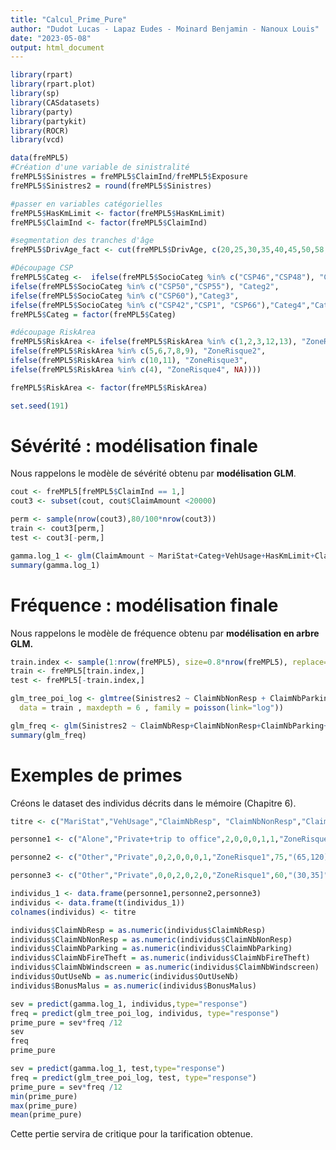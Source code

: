 ```yaml
---
title: "Calcul_Prime_Pure"
author: "Dudot Lucas - Lapaz Eudes - Moinard Benjamin - Nanoux Louis"
date: "2023-05-08"
output: html_document
---
```


```r
library(rpart)
library(rpart.plot)
library(sp)
library(CASdatasets)
library(party)
library(partykit)
library(ROCR)
library(vcd)
```

```r
data(freMPL5)
#Création d'une variable de sinistralité
freMPL5$Sinistres = freMPL5$ClaimInd/freMPL5$Exposure
freMPL5$Sinistres2 = round(freMPL5$Sinistres)

#passer en variables catégorielles
freMPL5$HasKmLimit <- factor(freMPL5$HasKmLimit)
freMPL5$ClaimInd <- factor(freMPL5$ClaimInd)

#segmentation des tranches d'âge
freMPL5$DrivAge_fact <- cut(freMPL5$DrivAge, c(20,25,30,35,40,45,50,58,65,120), include.lowest = TRUE)

#Découpage CSP
freMPL5$Categ <-  ifelse(freMPL5$SocioCateg %in% c("CSP46","CSP48"), "Categ1",
ifelse(freMPL5$SocioCateg %in% c("CSP50","CSP55"), "Categ2",
ifelse(freMPL5$SocioCateg %in% c("CSP60"),"Categ3",
ifelse(freMPL5$SocioCateg %in% c("CSP42","CSP1", "CSP66"),"Categ4","Categ0"))))
freMPL5$Categ = factor(freMPL5$Categ)

#découpage RiskArea
freMPL5$RiskArea <- ifelse(freMPL5$RiskArea %in% c(1,2,3,12,13), "ZoneRisque1",
ifelse(freMPL5$RiskArea %in% c(5,6,7,8,9), "ZoneRisque2",
ifelse(freMPL5$RiskArea %in% c(10,11), "ZoneRisque3",
ifelse(freMPL5$RiskArea %in% c(4), "ZoneRisque4", NA))))

freMPL5$RiskArea <- factor(freMPL5$RiskArea)

set.seed(191)
```

# Sévérité : modélisation finale

Nous rappelons le modèle de sévérité obtenu par **modélisation GLM**.

```r
cout <- freMPL5[freMPL5$ClaimInd == 1,]
cout3 <- subset(cout, cout$ClaimAmount <20000)

perm <- sample(nrow(cout3),80/100*nrow(cout3))
train <- cout3[perm,]
test <- cout3[-perm,]
```

```r
gamma.log_1 <- glm(ClaimAmount ~ MariStat+Categ+VehUsage+HasKmLimit+ClaimNbResp+ClaimNbNonResp+ClaimNbParking+ClaimNbFireTheft+ClaimNbWindscreen+OutUseNb+RiskArea+BonusMalus+DrivAge_fact+DrivAge_fact*RiskArea+RiskArea*MariStat+ClaimNbResp*ClaimNbNonResp,data = train, family = Gamma(link = "log"))
summary(gamma.log_1)
```

# Fréquence : modélisation finale

Nous rappelons le modèle de fréquence obtenu par **modélisation en arbre GLM.**

```r
train.index <- sample(1:nrow(freMPL5), size=0.8*nrow(freMPL5), replace=FALSE)
train <- freMPL5[train.index,]
test <- freMPL5[-train.index,]
```

```r
glm_tree_poi_log <- glmtree(Sinistres2 ~ ClaimNbNonResp + ClaimNbParking+ ClaimNbFireTheft + ClaimNbWindscreen + BonusMalus + OutUseNb +ClaimNbResp | RiskArea + MariStat + VehUsage + HasKmLimit +DrivAge_fact + Categ,
  data = train , maxdepth = 6 , family = poisson(link="log"))
```

```r
glm_freq <- glm(Sinistres2 ~ ClaimNbResp+ClaimNbNonResp+ClaimNbParking+ClaimNbFireTheft+ClaimNbWindscreen+OutUseNb+BonusMalus+DrivAge_fact+RiskArea+MariStat+HasKmLimit+Categ+VehUsage, data = train, family = poisson(link = "log"))
summary(glm_freq)
```

# Exemples de primes

Créons le dataset des individus décrits dans le mémoire (Chapitre 6).

```r
titre <- c("MariStat","VehUsage","ClaimNbResp", "ClaimNbNonResp","ClaimNbParking","ClaimNbFireTheft","ClaimNbWindscreen", "OutUseNb","RiskArea", "BonusMalus","DrivAge_fact","Categ", "HasKmLimit")

personne1 <- c("Alone","Private+trip to office",2,0,0,0,1,1,"ZoneRisque1",120,"[20,25]","Categ1", 0)

personne2 <- c("Other","Private",0,2,0,0,0,1,"ZoneRisque1",75,"(65,120]","Categ3", 0)

personne3 <- c("Other","Private",0,0,2,0,2,0,"ZoneRisque1",60,"(30,35]","Categ2", 0)

individus_1 <- data.frame(personne1,personne2,personne3)
individus <- data.frame(t(individus_1))
colnames(individus) <- titre

individus$ClaimNbResp = as.numeric(individus$ClaimNbResp)
individus$ClaimNbNonResp = as.numeric(individus$ClaimNbNonResp)
individus$ClaimNbParking = as.numeric(individus$ClaimNbParking)
individus$ClaimNbFireTheft = as.numeric(individus$ClaimNbFireTheft)
individus$ClaimNbWindscreen = as.numeric(individus$ClaimNbWindscreen)
individus$OutUseNb = as.numeric(individus$OutUseNb)
individus$BonusMalus = as.numeric(individus$BonusMalus)
```

```r
sev = predict(gamma.log_1, individus,type="response")
freq = predict(glm_tree_poi_log, individus, type="response")
prime_pure = sev*freq /12
sev
freq
prime_pure
```

```r
sev = predict(gamma.log_1, test,type="response")
freq = predict(glm_tree_poi_log, test, type="response")
prime_pure = sev*freq /12
min(prime_pure)
max(prime_pure)
mean(prime_pure)
```

Cette pertie servira de critique pour la tarification obtenue.
